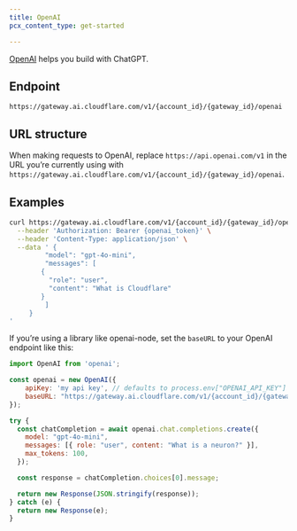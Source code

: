 ```yaml
---
title: OpenAI
pcx_content_type: get-started

---
```


[OpenAI](https://openai.com/about/)  helps you build with ChatGPT.

## Endpoint

`https://gateway.ai.cloudflare.com/v1/{account_id}/{gateway_id}/openai`

## URL structure

When making requests to OpenAI, replace `https://api.openai.com/v1` in the URL you’re currently using with `https://gateway.ai.cloudflare.com/v1/{account_id}/{gateway_id}/openai`.

## Examples

```bash title="Request"
curl https://gateway.ai.cloudflare.com/v1/{account_id}/{gateway_id}/openai/chat/completions \
  --header 'Authorization: Bearer {openai_token}' \
  --header 'Content-Type: application/json' \
  --data ' {
   		 "model": "gpt-4o-mini",
   		 "messages": [
        {
          "role": "user",
          "content": "What is Cloudflare"
        }
   		 ]
   	 }
'
```

If you’re using a library like openai-node, set the `baseURL` to your OpenAI endpoint like this:

```javascript
import OpenAI from 'openai';

const openai = new OpenAI({
	apiKey: 'my api key', // defaults to process.env["OPENAI_API_KEY"]
	baseURL: "https://gateway.ai.cloudflare.com/v1/{account_id}/{gateway_id}/openai"
});

try {
  const chatCompletion = await openai.chat.completions.create({
    model: "gpt-4o-mini",
    messages: [{ role: "user", content: "What is a neuron?" }],
    max_tokens: 100,
  });

  const response = chatCompletion.choices[0].message;

  return new Response(JSON.stringify(response));
} catch (e) {
  return new Response(e);
}

```
